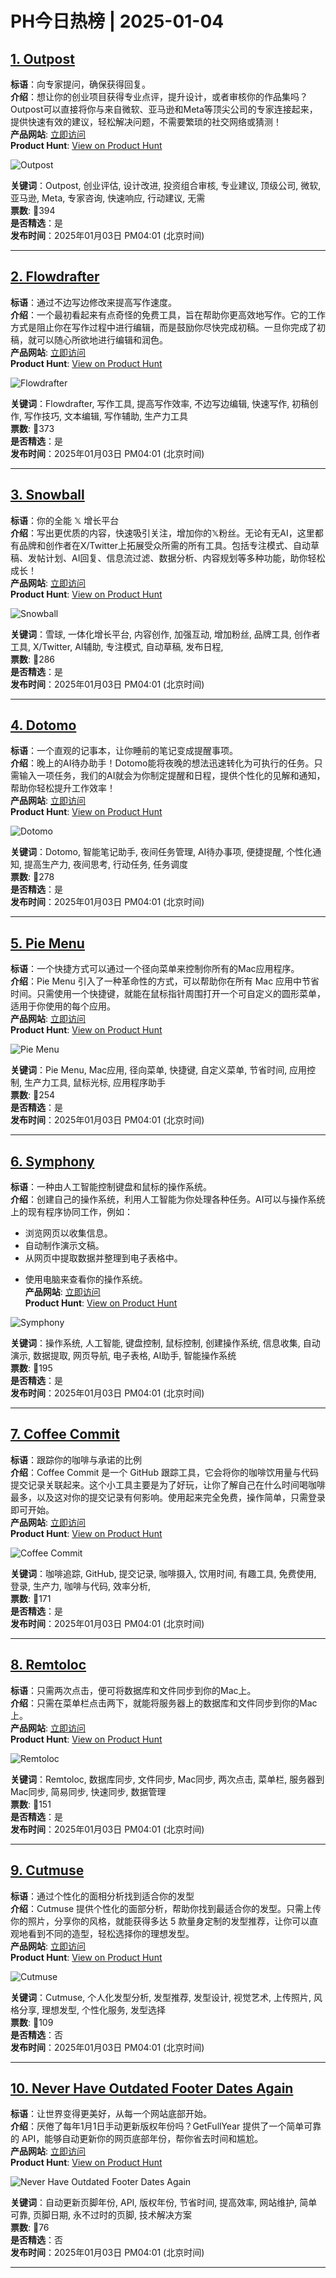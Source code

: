 # PH今日热榜 | 2025-01-04  

## [1. Outpost](https://www.producthunt.com/posts/outpost-4?utm_campaign=producthunt-api&utm_medium=api-v2&utm_source=Application%3A+ph-daily+%28ID%3A+150577%29)  
**标语**：向专家提问，确保获得回复。  
**介绍**：想让你的创业项目获得专业点评，提升设计，或者审核你的作品集吗？Outpost可以直接将你与来自微软、亚马逊和Meta等顶尖公司的专家连接起来，提供快速有效的建议，轻松解决问题，不需要繁琐的社交网络或猜测！  
**产品网站**: [立即访问](https://www.producthunt.com/r/4M6I5HM2IWEJXU?utm_campaign=producthunt-api&utm_medium=api-v2&utm_source=Application%3A+ph-daily+%28ID%3A+150577%29)  
**Product Hunt**: [View on Product Hunt](https://www.producthunt.com/posts/outpost-4?utm_campaign=producthunt-api&utm_medium=api-v2&utm_source=Application%3A+ph-daily+%28ID%3A+150577%29)  

![Outpost](https://ph-files.imgix.net/7eca4739-fcb2-4363-8002-5dfe5379d768.png?auto=format&fit=crop&frame=1&h=512&w=1024)  

**关键词**：Outpost, 创业评估, 设计改进, 投资组合审核, 专业建议, 顶级公司, 微软, 亚马逊, Meta, 专家咨询, 快速响应, 行动建议, 无需  
**票数**: 🔺394  
**是否精选**：是  
**发布时间**：2025年01月03日 PM04:01 (北京时间)  

---  

## [2. Flowdrafter](https://www.producthunt.com/posts/flowdrafter?utm_campaign=producthunt-api&utm_medium=api-v2&utm_source=Application%3A+ph-daily+%28ID%3A+150577%29)  
**标语**：通过不边写边修改来提高写作速度。  
**介绍**：一个最初看起来有点奇怪的免费工具，旨在帮助你更高效地写作。它的工作方式是阻止你在写作过程中进行编辑，而是鼓励你尽快完成初稿。一旦你完成了初稿，就可以随心所欲地进行编辑和润色。  
**产品网站**: [立即访问](https://www.producthunt.com/r/YIFYZCGV6EWEND?utm_campaign=producthunt-api&utm_medium=api-v2&utm_source=Application%3A+ph-daily+%28ID%3A+150577%29)  
**Product Hunt**: [View on Product Hunt](https://www.producthunt.com/posts/flowdrafter?utm_campaign=producthunt-api&utm_medium=api-v2&utm_source=Application%3A+ph-daily+%28ID%3A+150577%29)  

![Flowdrafter](https://ph-files.imgix.net/c9d32359-a22b-437c-9fd2-f8e39dd55aac.png?auto=format&fit=crop&frame=1&h=512&w=1024)  

**关键词**：Flowdrafter, 写作工具, 提高写作效率, 不边写边编辑, 快速写作, 初稿创作, 写作技巧, 文本编辑, 写作辅助, 生产力工具  
**票数**: 🔺373  
**是否精选**：是  
**发布时间**：2025年01月03日 PM04:01 (北京时间)  

---  

## [3. Snowball](https://www.producthunt.com/posts/snowball-700e3f06-2cd9-469e-a1f3-0bbf51a1136a?utm_campaign=producthunt-api&utm_medium=api-v2&utm_source=Application%3A+ph-daily+%28ID%3A+150577%29)  
**标语**：你的全能 𝕏 增长平台  
**介绍**：写出更优质的内容，快速吸引关注，增加你的𝕏粉丝。无论有无AI，这里都有品牌和创作者在X/Twitter上拓展受众所需的所有工具。包括专注模式、自动草稿、发帖计划、AI回复、信息流过滤、数据分析、内容规划等多种功能，助你轻松成长！  
**产品网站**: [立即访问](https://www.producthunt.com/r/WNCNS4OOFCPKBK?utm_campaign=producthunt-api&utm_medium=api-v2&utm_source=Application%3A+ph-daily+%28ID%3A+150577%29)  
**Product Hunt**: [View on Product Hunt](https://www.producthunt.com/posts/snowball-700e3f06-2cd9-469e-a1f3-0bbf51a1136a?utm_campaign=producthunt-api&utm_medium=api-v2&utm_source=Application%3A+ph-daily+%28ID%3A+150577%29)  

![Snowball](https://ph-files.imgix.net/21717c01-ac66-4237-829c-0ae7852d9e08.png?auto=format&fit=crop&frame=1&h=512&w=1024)  

**关键词**：雪球, 一体化增长平台, 内容创作, 加强互动, 增加粉丝, 品牌工具, 创作者工具, X/Twitter, AI辅助, 专注模式, 自动草稿, 发布日程,  
**票数**: 🔺286  
**是否精选**：是  
**发布时间**：2025年01月03日 PM04:01 (北京时间)  

---  

## [4. Dotomo](https://www.producthunt.com/posts/dotomo?utm_campaign=producthunt-api&utm_medium=api-v2&utm_source=Application%3A+ph-daily+%28ID%3A+150577%29)  
**标语**：一个直观的记事本，让你睡前的笔记变成提醒事项。  
**介绍**：晚上的AI待办助手！Dotomo能将夜晚的想法迅速转化为可执行的任务。只需输入一项任务，我们的AI就会为你制定提醒和日程，提供个性化的见解和通知，帮助你轻松提升工作效率！  
**产品网站**: [立即访问](https://www.producthunt.com/r/TSWSI3YVJKZITN?utm_campaign=producthunt-api&utm_medium=api-v2&utm_source=Application%3A+ph-daily+%28ID%3A+150577%29)  
**Product Hunt**: [View on Product Hunt](https://www.producthunt.com/posts/dotomo?utm_campaign=producthunt-api&utm_medium=api-v2&utm_source=Application%3A+ph-daily+%28ID%3A+150577%29)  

![Dotomo](https://ph-files.imgix.net/940a219b-1d24-44e8-a748-e293cb95bd2f.png?auto=format&fit=crop&frame=1&h=512&w=1024)  

**关键词**：Dotomo, 智能笔记助手, 夜间任务管理, AI待办事项, 便捷提醒, 个性化通知, 提高生产力, 夜间思考, 行动任务, 任务调度  
**票数**: 🔺278  
**是否精选**：是  
**发布时间**：2025年01月03日 PM04:01 (北京时间)  

---  

## [5. Pie Menu](https://www.producthunt.com/posts/pie-menu?utm_campaign=producthunt-api&utm_medium=api-v2&utm_source=Application%3A+ph-daily+%28ID%3A+150577%29)  
**标语**：一个快捷方式可以通过一个径向菜单来控制你所有的Mac应用程序。  
**介绍**：Pie Menu 引入了一种革命性的方式，可以帮助你在所有 Mac 应用中节省时间。只需使用一个快捷键，就能在鼠标指针周围打开一个可自定义的圆形菜单，适用于你使用的每个应用。  
**产品网站**: [立即访问](https://www.producthunt.com/r/6MWYZ4LXR45NNE?utm_campaign=producthunt-api&utm_medium=api-v2&utm_source=Application%3A+ph-daily+%28ID%3A+150577%29)  
**Product Hunt**: [View on Product Hunt](https://www.producthunt.com/posts/pie-menu?utm_campaign=producthunt-api&utm_medium=api-v2&utm_source=Application%3A+ph-daily+%28ID%3A+150577%29)  

![Pie Menu](https://ph-files.imgix.net/513e79e3-8af3-4248-905f-69017608571b.png?auto=format&fit=crop&frame=1&h=512&w=1024)  

**关键词**：Pie Menu, Mac应用, 径向菜单, 快捷键, 自定义菜单, 节省时间, 应用控制, 生产力工具, 鼠标光标, 应用程序助手  
**票数**: 🔺254  
**是否精选**：是  
**发布时间**：2025年01月03日 PM04:01 (北京时间)  

---  

## [6. Symphony](https://www.producthunt.com/posts/symphony-7?utm_campaign=producthunt-api&utm_medium=api-v2&utm_source=Application%3A+ph-daily+%28ID%3A+150577%29)  
**标语**：一种由人工智能控制键盘和鼠标的操作系统。  
**介绍**：创建自己的操作系统，利用人工智能为你处理各种任务。AI可以与操作系统上的现有程序协同工作，例如：

- 浏览网页以收集信息。
- 自动制作演示文稿。
- 从网页中提取数据并整理到电子表格中。

* 使用电脑来查看你的操作系统。  
**产品网站**: [立即访问](https://www.producthunt.com/r/VW6UNXN6TM4XHT?utm_campaign=producthunt-api&utm_medium=api-v2&utm_source=Application%3A+ph-daily+%28ID%3A+150577%29)  
**Product Hunt**: [View on Product Hunt](https://www.producthunt.com/posts/symphony-7?utm_campaign=producthunt-api&utm_medium=api-v2&utm_source=Application%3A+ph-daily+%28ID%3A+150577%29)  

![Symphony](https://ph-files.imgix.net/7fd05a7c-b10b-4b56-be76-4869bc19dae4.jpeg?auto=format&fit=crop&frame=1&h=512&w=1024)  

**关键词**：操作系统, 人工智能, 键盘控制, 鼠标控制, 创建操作系统, 信息收集, 自动演示, 数据提取, 网页导航, 电子表格, AI助手, 智能操作系统  
**票数**: 🔺195  
**是否精选**：是  
**发布时间**：2025年01月03日 PM04:01 (北京时间)  

---  

## [7. Coffee Commit](https://www.producthunt.com/posts/coffee-commit?utm_campaign=producthunt-api&utm_medium=api-v2&utm_source=Application%3A+ph-daily+%28ID%3A+150577%29)  
**标语**：跟踪你的咖啡与承诺的比例  
**介绍**：Coffee Commit 是一个 GitHub 跟踪工具，它会将你的咖啡饮用量与代码提交记录关联起来。这个小工具主要是为了好玩，让你了解自己在什么时间喝咖啡最多，以及这对你的提交记录有何影响。使用起来完全免费，操作简单，只需登录即可开始。  
**产品网站**: [立即访问](https://www.producthunt.com/r/YLCPYUHW6G4FWU?utm_campaign=producthunt-api&utm_medium=api-v2&utm_source=Application%3A+ph-daily+%28ID%3A+150577%29)  
**Product Hunt**: [View on Product Hunt](https://www.producthunt.com/posts/coffee-commit?utm_campaign=producthunt-api&utm_medium=api-v2&utm_source=Application%3A+ph-daily+%28ID%3A+150577%29)  

![Coffee Commit](https://ph-files.imgix.net/360618de-037d-4449-b536-32485520a82f.png?auto=format&fit=crop&frame=1&h=512&w=1024)  

**关键词**：咖啡追踪, GitHub, 提交记录, 咖啡摄入, 饮用时间, 有趣工具, 免费使用, 登录, 生产力, 咖啡与代码, 效率分析,  
**票数**: 🔺171  
**是否精选**：是  
**发布时间**：2025年01月03日 PM04:01 (北京时间)  

---  

## [8. Remtoloc](https://www.producthunt.com/posts/remtoloc?utm_campaign=producthunt-api&utm_medium=api-v2&utm_source=Application%3A+ph-daily+%28ID%3A+150577%29)  
**标语**：只需两次点击，便可将数据库和文件同步到你的Mac上。  
**介绍**：只需在菜单栏点击两下，就能将服务器上的数据库和文件同步到你的Mac上。  
**产品网站**: [立即访问](https://www.producthunt.com/r/MGO4FTTTLYLVDR?utm_campaign=producthunt-api&utm_medium=api-v2&utm_source=Application%3A+ph-daily+%28ID%3A+150577%29)  
**Product Hunt**: [View on Product Hunt](https://www.producthunt.com/posts/remtoloc?utm_campaign=producthunt-api&utm_medium=api-v2&utm_source=Application%3A+ph-daily+%28ID%3A+150577%29)  

![Remtoloc](https://ph-files.imgix.net/2379e6fa-4a7d-439a-b7a5-d8c8a072b11f.png?auto=format&fit=crop&frame=1&h=512&w=1024)  

**关键词**：Remtoloc, 数据库同步, 文件同步, Mac同步, 两次点击, 菜单栏, 服务器到Mac同步, 简易同步, 快速同步, 数据管理  
**票数**: 🔺151  
**是否精选**：是  
**发布时间**：2025年01月03日 PM04:01 (北京时间)  

---  

## [9. Cutmuse](https://www.producthunt.com/posts/cutmuse?utm_campaign=producthunt-api&utm_medium=api-v2&utm_source=Application%3A+ph-daily+%28ID%3A+150577%29)  
**标语**：通过个性化的面相分析找到适合你的发型  
**介绍**：Cutmuse 提供个性化的面部分析，帮助你找到最适合你的发型。只需上传你的照片，分享你的风格，就能获得多达 5 款量身定制的发型推荐，让你可以直观地看到不同的造型，轻松选择你的理想发型。  
**产品网站**: [立即访问](https://www.producthunt.com/r/CGTYW7IXYYKLZP?utm_campaign=producthunt-api&utm_medium=api-v2&utm_source=Application%3A+ph-daily+%28ID%3A+150577%29)  
**Product Hunt**: [View on Product Hunt](https://www.producthunt.com/posts/cutmuse?utm_campaign=producthunt-api&utm_medium=api-v2&utm_source=Application%3A+ph-daily+%28ID%3A+150577%29)  

![Cutmuse](https://ph-files.imgix.net/8e75146d-11c5-487e-9e02-82e5f6fa67d3.jpeg?auto=format&fit=crop&frame=1&h=512&w=1024)  

**关键词**：Cutmuse, 个人化发型分析, 发型推荐, 发型设计, 视觉艺术, 上传照片, 风格分享, 理想发型, 个性化服务, 发型选择  
**票数**: 🔺109  
**是否精选**：否  
**发布时间**：2025年01月03日 PM04:01 (北京时间)  

---  

## [10. Never Have Outdated Footer Dates Again](https://www.producthunt.com/posts/never-have-outdated-footer-dates-again?utm_campaign=producthunt-api&utm_medium=api-v2&utm_source=Application%3A+ph-daily+%28ID%3A+150577%29)  
**标语**：让世界变得更美好，从每一个网站底部开始。  
**介绍**：厌倦了每年1月1日手动更新版权年份吗？GetFullYear 提供了一个简单可靠的 API，能够自动更新你的网页底部年份，帮你省去时间和尴尬。  
**产品网站**: [立即访问](https://www.producthunt.com/r/TLPSKVOPSQCJCI?utm_campaign=producthunt-api&utm_medium=api-v2&utm_source=Application%3A+ph-daily+%28ID%3A+150577%29)  
**Product Hunt**: [View on Product Hunt](https://www.producthunt.com/posts/never-have-outdated-footer-dates-again?utm_campaign=producthunt-api&utm_medium=api-v2&utm_source=Application%3A+ph-daily+%28ID%3A+150577%29)  

![Never Have Outdated Footer Dates Again](https://ph-files.imgix.net/c2d536e0-3725-40e6-96ed-9d145227a13c.png?auto=format&fit=crop&frame=1&h=512&w=1024)  

**关键词**：自动更新页脚年份, API, 版权年份, 节省时间, 提高效率, 网站维护, 简单可靠, 页脚日期, 永不过时的页脚, 技术解决方案  
**票数**: 🔺76  
**是否精选**：否  
**发布时间**：2025年01月03日 PM04:01 (北京时间)  

---  

